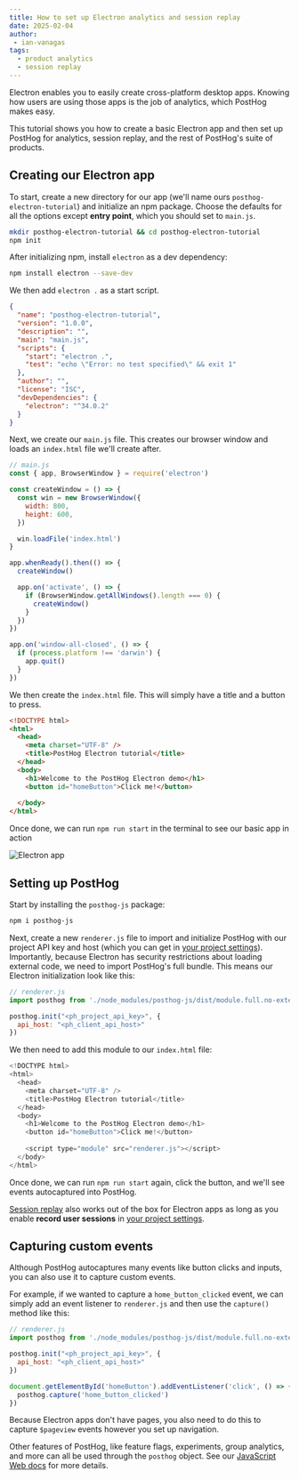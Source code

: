 ```yaml
---
title: How to set up Electron analytics and session replay
date: 2025-02-04
author:
 - ian-vanagas
tags:
  - product analytics
  - session replay
---
```


Electron enables you to easily create cross-platform desktop apps. Knowing how users are using those apps is the job of analytics, which PostHog makes easy.

This tutorial shows you how to create a basic Electron app and then set up PostHog for analytics, session replay, and the rest of PostHog's suite of products.

## Creating our Electron app

To start, create a new directory for our app (we'll name ours `posthog-electron-tutorial`) and initialize an npm package. Choose the defaults for all the options except **entry point**, which you should set to `main.js`.

```bash
mkdir posthog-electron-tutorial && cd posthog-electron-tutorial
npm init
```

After initializing npm, install `electron` as a dev dependency:

```bash
npm install electron --save-dev
```

We then add `electron .` as a start script.

```json
{
  "name": "posthog-electron-tutorial",
  "version": "1.0.0",
  "description": "",
  "main": "main.js",
  "scripts": {
    "start": "electron .",
    "test": "echo \"Error: no test specified\" && exit 1"
  },
  "author": "",
  "license": "ISC",
  "devDependencies": {
    "electron": "^34.0.2"
  }
}
```

Next, we create our `main.js` file. This creates our browser window and loads an `index.html` file we'll create after.

```js
// main.js
const { app, BrowserWindow } = require('electron')

const createWindow = () => {
  const win = new BrowserWindow({
    width: 800,
    height: 600,
  })

  win.loadFile('index.html')
}

app.whenReady().then(() => {
  createWindow()

  app.on('activate', () => {
    if (BrowserWindow.getAllWindows().length === 0) {
      createWindow()
    }
  })
})

app.on('window-all-closed', () => {
  if (process.platform !== 'darwin') {
    app.quit()
  }
})
```

We then create the `index.html` file. This will simply have a title and a button to press.

```html
<!DOCTYPE html>
<html>
  <head>
    <meta charset="UTF-8" />
    <title>PostHog Electron tutorial</title>
  </head>
  <body>
    <h1>Welcome to the PostHog Electron demo</h1>
    <button id="homeButton">Click me!</button>
    
  </body>
</html>
```

Once done, we can run `npm run start` in the terminal to see our basic app in action

![Electron app](https://res.cloudinary.com/dmukukwp6/image/upload/Clean_Shot_2025_02_04_at_13_09_322x_b12622dfda.png)

## Setting up PostHog

Start by installing the `posthog-js` package:

```bash
npm i posthog-js
```

Next, create a new `renderer.js` file to import and initialize PostHog with our project API key and host (which you can get in [your project settings](https://us.posthog.com/settings/project)). Importantly, because Electron has security restrictions about loading external code, we need to import PostHog's full bundle. This means our Electron initialization look like this:

```js
// renderer.js
import posthog from './node_modules/posthog-js/dist/module.full.no-external.js'

posthog.init("<ph_project_api_key>", {
  api_host: "<ph_client_api_host>"
})
```

We then need to add this module to our `index.html` file:

```js
<!DOCTYPE html>
<html>
  <head>
    <meta charset="UTF-8" />
    <title>PostHog Electron tutorial</title>
  </head>
  <body>
    <h1>Welcome to the PostHog Electron demo</h1>
    <button id="homeButton">Click me!</button>
    
    <script type="module" src="renderer.js"></script>
  </body>
</html>
```

Once done, we can run `npm run start` again, click the button, and we'll see events autocaptured into PostHog.

<ProductScreenshot
    imageLight="https://res.cloudinary.com/dmukukwp6/image/upload/Clean_Shot_2025_02_04_at_13_48_21_2x_f41ff92a42.png"
    imageDark="https://res.cloudinary.com/dmukukwp6/image/upload/Clean_Shot_2025_02_04_at_13_48_36_2x_017538cd6c.png"
    alt="PostHog events from Electron"
    classes="rounded"
/>

[Session replay](/docs/session-replay) also works out of the box for Electron apps as long as you enable **record user sessions** in [your project settings](https://us.posthog.com/settings/project-replay).

## Capturing custom events

Although PostHog autocaptures many events like button clicks and inputs, you can also use it to capture custom events.

For example, if we wanted to capture a `home_button_clicked` event, we can simply add an event listener to `renderer.js` and then use the `capture()` method like this:

```js
// renderer.js
import posthog from './node_modules/posthog-js/dist/module.full.no-external.js'

posthog.init("<ph_project_api_key>", {
  api_host: "<ph_client_api_host>"
})

document.getElementById('homeButton').addEventListener('click', () => {
  posthog.capture('home_button_clicked')
})
```

Because Electron apps don't have pages, you also need to do this to capture `$pageview` events however you set up navigation.

Other features of PostHog, like feature flags, experiments, group analytics, and more can all be used through the `posthog` object. See our [JavaScript Web docs](/docs/libraries/js) for more details.